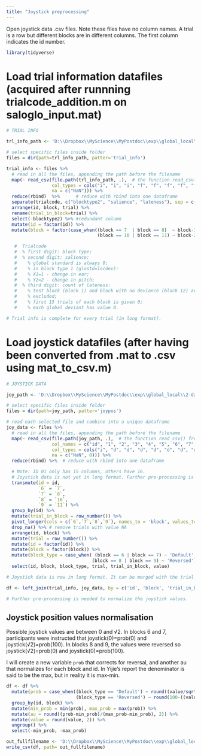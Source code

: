 ---
title: "Joystick preprocessing"
---

Open joystick data .csv files. Note these files have no column names.
A trial is a row but different blocks are in different columns. The first column indicates the id number.

```{r}
library(tidyverse)
```

# Load trial information datafiles (acquired after runnning trialcode_addition.m on saloglo_input.mat)

```{r}

# TRIAL INFO

trl_info_path <- 'D:\\Dropbox\\MyScience\\MyPostdoc\\exp\\global_local\\2-data\\trial_info\\2-csv'

# select specific files inside folder
files = dir(path=trl_info_path, patter='trial_info')

trial_info <- files %>%
  # read in all the files, appending the path before the filename
  map(~ read_csv(file.path(trl_info_path, .),  # the function read_csv() from the readr package
                 col_types = cols("i", "i", "i", "f", "f", "f", "f", "f", "c"), 
                 na = c("NaN"))) %>%
  reduce(rbind)  %>%      # reduce with rbind into one dataframe
  separate(trialcode, c("blocktype2", "salience", "lateness"), sep = c(1,2)) %>% #separate trialcode into three different columns
  arrange(id, block, trial) %>%
  rename(trial_in_block=trial) %>%
  select(-blocktype2) %>% #redundant column
  mutate(id = factor(id)) %>% 
  mutate(block = factor(case_when((block == 7  | block == 8)  ~ block-1,
                                  (block == 10 | block == 11) ~ block-2)))

   #  Trialcode
   #  % first digit: block type;
   #  % second digit: salience:
   #    % global standard is always 0;
   #    % in block type 1 (glostd=locdev):
   #    % X1=1 - change in ear;
   #    % Y2=2 - change in pitch;
   #  % third digit: count of lateness:
   #    % test block (block 1) and block with no deviance (block 12) are
   #    % excluded;
   #    % first 15 trials of each block is given 0;
   #    % each global deviant has value 0.

# Trial info is complete for every trial (in long format).
```

# Load joystick datafiles (after having been converted from .mat to .csv using mat_to_csv.m)

```{r}
# JOYSTICK DATA

joy_path <- 'D:\\Dropbox\\MyScience\\MyPostdoc\\exp\\global_local\\2-data\\joystick\\2-csv'

# select specific files inside folder
files = dir(path=joy_path, patter='joypos')

# read each selected file and combine into a unique dataframe
joy_data <- files %>%
  # read in all the files, appending the path before the filename
  map(~ read_csv(file.path(joy_path, .),  # the function read_csv() from the readr package
                 col_names = c("id", "1", "2", "3", "4", "5", "6", "7", "8", "9", "10", "11", "12", "13", "14", "15"), 
                 col_types = cols("i", "d", "d", "d", "d", "d", "d", "d", "d", "d", "d", "d", "d", "d", "d", "d"), 
                 na = c("NaN", 0))) %>%
  reduce(rbind) %>%  # reduce with rbind into one dataframe

  # Note: ID 01 only has 15 columns, others have 16.
  # Joystick data is not yet in long format. Further pre-processing is required.
  transmute(id = id,
            `6` = `7`,
            `7` = `8`,
            `8` = `10`,
            `9` = `11`) %>%
  group_by(id) %>%
  mutate(trial_in_block = row_number()) %>%
  pivot_longer(cols = c(`6`,`7`,`8`,`9`), names_to = 'block', values_to = 'value') %>%
  drop_na() %>% # remove trials with value NA
  arrange(id, block) %>%
  mutate(trial = row_number()) %>%
  mutate(id = factor(id)) %>% 
  mutate(block = factor(block)) %>%
  mutate(block_type = case_when( (block == 6 | block == 7) ~ 'Default',
                                (block == 8 | block == 9) ~ 'Reversed')) %>%
  select(id, block, block_type, trial, trial_in_block, value) 

# Joystick data is now in long format. It can be merged with the trial info table.

df <- left_join(trial_info, joy_data, by = c('id', 'block', 'trial_in_block'))

# Further pre-processing is needed to normalize the joystick values.

```

## Joystick position values normalisation

Possible joystick values are between 0 and √2.
In blocks 6 and 7, participants were instructed that joystick(0)=prob(0) and 
joystick(√2)=prob(100).
In blocks 8 and 9, the values were reversed so joystick(√2)=prob(0) and joystick(0)=prob(100).

I will create a new variable `prob` that corrects for reversal, and another au
that normalizes for each block and id. In Yijie's report the denominator is said to be the max,
but in reality it is max-min.

```{r}
df <- df %>%
  mutate(prob = case_when((block_type == 'Default') ~ round((value/sqrt(2))*100, 2),
                          (block_type == 'Reversed') ~ round(100-((value/sqrt(2))*100),2))) %>%
  group_by(id, block) %>%
  mutate(min_prob = min(prob), max_prob = max(prob)) %>%
  mutate(au = round((prob-min_prob)/(max_prob-min_prob), 2)) %>%
  mutate(value = round(value, 2)) %>%
  ungroup() %>%
  select(-min_prob, -max_prob)
```

```{r}
out_fullfilename <- 'D:\\Dropbox\\MyScience\\MyPostdoc\\exp\\global_local\\2-data\\joystick\\3-preprocessed\\joystick.csv'
write_csv(df, path= out_fullfilename)
```


